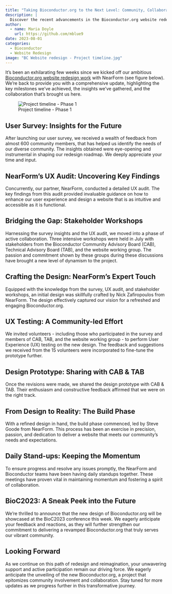 ```yaml
---
title: "Taking Bioconductor.org to the Next Level: Community, Collaboration and Progress"
description: |
  Discover the recent advancements in the Bioconductor.org website redesign project, including the survey's user insights, UX audit, collaborative workshops, UX testing, and the build phase, all leading to an exciting sneak peek at BioC2023.
author:
  - name: Maria Doyle
    url: https://github.com/mblue9
date: 2023-08-01
categories:
  - Bioconductor
  - Website Redesign
image: "BC Website redesign - Project timeline.jpg"
---
```


It's been an exhilarating few weeks since we kicked off our ambitious [Bioconductor.org website redesign work](../2023-06-22-website-redesign/index.qmd) with NearForm (see figure below). We're back to provide you with a comprehensive update, highlighting the key milestones we've achieved, the insights we've gathered, and the collaboration that's brought us here.

![Project timeline - Phase 1](BC Website redesign - Project timeline.jpg)

## User Survey: Insights for the Future

After launching our user survey, we received a wealth of feedback from almost 600 community members, that has helped us identify the needs of our diverse community. The insights obtained were eye-opening and instrumental in shaping our redesign roadmap. We deeply appreciate your time and input.

## NearForm's UX Audit: Uncovering Key Findings

Concurrently, our partner, NearForm, conducted a detailed UX audit. The key findings from this audit provided invaluable guidance on how to enhance our user experience and design a website that is as intuitive and accessible as it is functional.

## Bridging the Gap: Stakeholder Workshops

Harnessing the survey insights and the UX audit, we moved into a phase of active collaboration. Three intensive workshops were held in July with stakeholders from the Bioconductor Community Advisory Board (CAB), Technical Advisory Board (TAB), and the website working group. The passion and commitment shown by these groups during these discussions have brought a new level of dynamism to the project.

## Crafting the Design: NearForm's Expert Touch

Equipped with the knowledge from the survey, UX audit, and stakeholder workshops, an initial design was skillfully crafted by Nick Zafiropoulos from NearForm. The design effectively captured our vision for a refreshed and engaging Bioconductor.org.

## UX Testing: A Community-led Effort

We invited volunteers - including those who participated in the survey and members of CAB, TAB, and the website working group - to perform User Experience (UX) testing on the new design. The feedback and suggestions we received from the 15 volunteers were incorporated to fine-tune the prototype further.

## Design Prototype: Sharing with CAB & TAB

Once the revisions were made, we shared the design prototype with CAB & TAB. Their enthusiasm and constructive feedback affirmed that we were on the right track.

## From Design to Reality: The Build Phase

With a refined design in hand, the build phase commenced, led by Steve Goode from NearForm. This process has been an exercise in precision, passion, and dedication to deliver a website that meets our community's needs and expectations.

## Daily Stand-ups: Keeping the Momentum

To ensure progress and resolve any issues promptly, the NearForm and Bioconductor teams have been having daily standups together. These meetings have proven vital in maintaining momentum and fostering a spirit of collaboration.

## BioC2023: A Sneak Peek into the Future

We're thrilled to announce that the new design of Bioconductor.org will be showcased at the BioC2023 conference this week. We eagerly anticipate your feedback and reactions, as they will further strengthen our commitment to delivering a revamped Bioconductor.org that truly serves our vibrant community.

## Looking Forward

As we continue on this path of redesign and reimagination, your unwavering support and active participation remain our driving force. We eagerly anticipate the unveiling of the new Bioconductor.org, a project that epitomizes community involvement and collaboration. Stay tuned for more updates as we progress further in this transformative journey.

